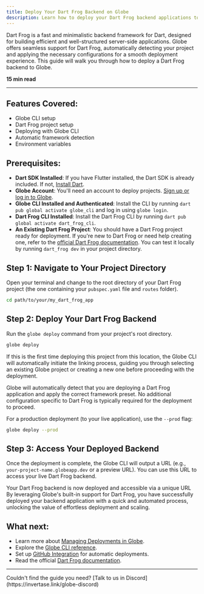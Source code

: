 ```yaml
---
title: Deploy Your Dart Frog Backend on Globe
description: Learn how to deploy your Dart Frog backend applications to Globe.
---
```


Dart Frog is a fast and minimalistic backend framework for Dart, designed for building efficient and well-structured server-side applications. Globe offers seamless support for Dart Frog, automatically detecting your project and applying the necessary configurations for a smooth deployment experience. This guide will walk you through how to deploy a Dart Frog backend to Globe.

**15 min read**

---

## Features Covered:

- Globe CLI setup
- Dart Frog project setup
- Deploying with Globe CLI
- Automatic framework detection
- Environment variables

## Prerequisites:

- **Dart SDK Installed**: If you have Flutter installed, the Dart SDK is already included. If not, [Install Dart](https://dart.dev/get-dart).
- **Globe Account**: You'll need an account to deploy projects. [Sign up or log in to Globe](https://globe.dev/login).
- **Globe CLI Installed and Authenticated**: Install the CLI by running `dart pub global activate globe_cli` and log in using `globe login`.
- **Dart Frog CLI Installed**: Install the Dart Frog CLI by running `dart pub global activate dart_frog_cli`.
- **An Existing Dart Frog Project**: You should have a Dart Frog project ready for deployment. If you're new to Dart Frog or need help creating one, refer to the [official Dart Frog documentation](https://dartfrog.vgv.dev/docs/overview). You can test it locally by running `dart_frog dev` in your project directory.

## Step 1: Navigate to Your Project Directory

Open your terminal and change to the root directory of your Dart Frog project (the one containing your `pubspec.yaml` file and `routes` folder).

```bash
cd path/to/your/my_dart_frog_app
```

## Step 2: Deploy Your Dart Frog Backend

Run the `globe deploy` command from your project's root directory.

```bash
globe deploy
```

If this is the first time deploying this project from this location, the Globe CLI will automatically initiate the linking process, guiding you through selecting an existing Globe project or creating a new one before proceeding with the deployment.

Globe will automatically detect that you are deploying a Dart Frog application and apply the correct framework preset. No additional configuration specific to Dart Frog is typically required for the deployment to proceed.

For a production deployment (to your live application), use the `--prod` flag:

```bash
globe deploy --prod
```

## Step 3: Access Your Deployed Backend

Once the deployment is complete, the Globe CLI will output a URL (e.g., `your-project-name.globeapp.dev` or a preview URL). You can use this URL to access your live Dart Frog backend.

Your Dart Frog backend is now deployed and accessible via a unique URL By leveraging Globe's built-in support for Dart Frog, you have successfully deployed your backend application with a quick and automated process, unlocking the value of effortless deployment and scaling.

## What next:

- Learn more about [Managing Deployments in Globe](/core-concepts/deployments).
- Explore the [Globe CLI reference](/core-concepts/cli).
- Set up [GitHub Integration](/core-concepts/github-integration) for automatic deployments.
- Read the official [Dart Frog documentation](https://dartfrog.vgv.dev/docs/overview).

---

<Info>
  Couldn't find the guide you need? [Talk to us in
  Discord](https://invertase.link/globe-discord)
</Info>
